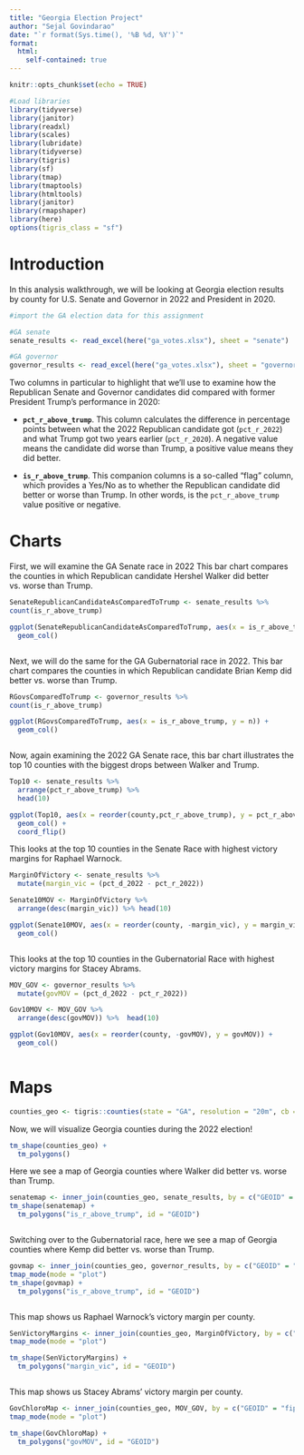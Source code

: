 ```yaml
---
title: "Georgia Election Project"
author: "Sejal Govindarao"
date: "`r format(Sys.time(), '%B %d, %Y')`"
format:
  html:
    self-contained: true
---
```


```r
knitr::opts_chunk$set(echo = TRUE)

#Load libraries 
library(tidyverse) 
library(janitor) 
library(readxl) 
library(scales)
library(lubridate)
library(tidyverse)
library(tigris)
library(sf)
library(tmap)
library(tmaptools)
library(htmltools)
library(janitor)
library(rmapshaper)
library(here)
options(tigris_class = "sf")

```

# Introduction

In this analysis walkthrough, we will be looking at Georgia election results by county for U.S. Senate and Governor in 2022 and President in 2020.

```r
#import the GA election data for this assignment

#GA senate
senate_results <- read_excel(here("ga_votes.xlsx"), sheet = "senate")

#GA governor
governor_results <- read_excel(here("ga_votes.xlsx"), sheet = "governor")


```

Two columns in particular to highlight that we'll use to examine how the Republican Senate and Governor candidates did compared with former President Trump's performance in 2020:

-   **`pct_r_above_trump`**. This column calculates the difference in percentage points between what the 2022 Republican candidate got (`pct_r_2022`) and what Trump got two years earlier (`pct_r_2020`). A negative value means the candidate did worse than Trump, a positive value means they did better.

-   **`is_r_above_trump`**. This companion columns is a so-called "flag" column, which provides a Yes/No as to whether the Republican candidate did better or worse than Trump. In other words, is the `pct_r_above_trump` value positive or negative.

# Charts

First, we will examine the GA Senate race in 2022 This bar chart compares the counties in which Republican candidate Hershel Walker did better vs. worse than Trump.

```r

SenateRepublicanCandidateAsComparedToTrump <- senate_results %>% 
count(is_r_above_trump)

ggplot(SenateRepublicanCandidateAsComparedToTrump, aes(x = is_r_above_trump, y = n)) +
  geom_col()



```


Next, we will do the same for the GA Gubernatorial race in 2022. This bar chart compares the counties in which Republican candidate Brian Kemp did better vs. worse than Trump.

```r

RGovsComparedToTrump <- governor_results %>% 
count(is_r_above_trump)

ggplot(RGovsComparedToTrump, aes(x = is_r_above_trump, y = n)) +
  geom_col()



```



Now, again examining the 2022 GA Senate race, this bar chart illustrates the top 10 counties with the biggest drops between Walker and Trump.

```r
Top10 <- senate_results %>% 
  arrange(pct_r_above_trump) %>% 
  head(10)

ggplot(Top10, aes(x = reorder(county,pct_r_above_trump), y = pct_r_above_trump)) +
  geom_col() +
  coord_flip()


```



This looks at the top 10 counties in the Senate Race with highest victory margins for Raphael Warnock.

```r

MarginOfVictory <- senate_results %>% 
  mutate(margin_vic = (pct_d_2022 - pct_r_2022)) 

Senate10MOV <- MarginOfVictory %>% 
  arrange(desc(margin_vic)) %>% head(10)

ggplot(Senate10MOV, aes(x = reorder(county, -margin_vic), y = margin_vic)) + 
  geom_col()



```

This looks at the top 10 counties in the Gubernatorial Race with highest victory margins for Stacey Abrams.

```r

MOV_GOV <- governor_results %>% 
  mutate(govMOV = (pct_d_2022 - pct_r_2022))

Gov10MOV <- MOV_GOV %>% 
  arrange(desc(govMOV)) %>%  head(10)

ggplot(Gov10MOV, aes(x = reorder(county, -govMOV), y = govMOV)) + 
  geom_col()



```

# Maps



```r
counties_geo <- tigris::counties(state = "GA", resolution = "20m", cb = TRUE)
```

Now, we will visualize Georgia counties during the 2022 election!

```r

tm_shape(counties_geo) + 
  tm_polygons()


```

Here we see a map of Georgia counties where Walker did better vs. worse than Trump.

```r

senatemap <- inner_join(counties_geo, senate_results, by = c("GEOID" = "fipsCode"))
tm_shape(senatemap) +
  tm_polygons("is_r_above_trump", id = "GEOID")



```

Switching over to the Gubernatorial race, here we see a map of Georgia counties where Kemp did better vs. worse than Trump.

```r

govmap <- inner_join(counties_geo, governor_results, by = c("GEOID" = "fipsCode"))
tmap_mode(mode = "plot")
tm_shape(govmap) +
  tm_polygons("is_r_above_trump", id = "GEOID")



```

This map shows us Raphael Warnock's victory margin per county. 


```r

SenVictoryMargins <- inner_join(counties_geo, MarginOfVictory, by = c("GEOID" = "fipsCode"))
tmap_mode(mode = "plot")

tm_shape(SenVictoryMargins) + 
  tm_polygons("margin_vic", id = "GEOID")



```

This map shows us Stacey Abrams' victory margin per county. 

```r

GovChloroMap <- inner_join(counties_geo, MOV_GOV, by = c("GEOID" = "fipsCode"))
tmap_mode(mode = "plot")

tm_shape(GovChloroMap) + 
  tm_polygons("govMOV", id = "GEOID")



```

# 
